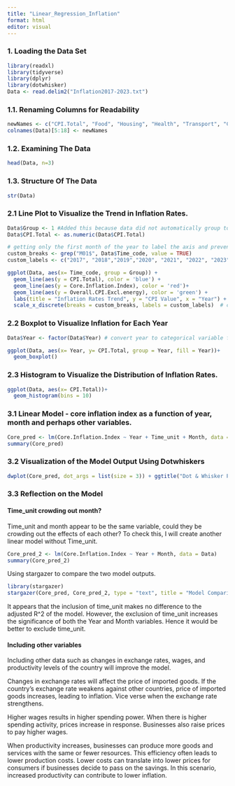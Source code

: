 ---
title: "Linear_Regression_Inflation"
format: html
editor: visual
---

### 1. Loading the Data Set

```{r}
library(readxl)
library(tidyverse)
library(dplyr)
library(dotwhisker)
Data <- read.delim2("Inflation2017-2023.txt")

```

### 1.1. Renaming Columns for Readability

```{r}
newNames <- c("CPI.Total", "Food", "Housing", "Health", "Transport", "Communication", "Recreation", "Education", "Restaurants", "Misc", "Goods", "Services", "Core.Inflation.Index", "Overall.CPI.Excl.energy") 
colnames(Data)[5:18] <- newNames
```

### 1.2. Examining The Data

```{r}
head(Data, n=3)
```

### 1.3. Structure Of The Data

```{r}
str(Data)
```

### 2.1 Line Plot to Visualize the Trend in Inflation Rates.

```{r}
Data$Group <- 1 #Added this because data did not automatically group together
Data$CPI.Total <- as.numeric(Data$CPI.Total)

# getting only the first month of the year to label the axis and prevent overcrowding
custom_breaks <- grep("M01$", Data$Time_code, value = TRUE) 
custom_labels <- c("2017", "2018","2019","2020", "2021", "2022", "2023")

ggplot(Data, aes(x= Time_code, group = Group)) + 
  geom_line(aes(y = CPI.Total), color = 'blue') + 
  geom_line(aes(y = Core.Inflation.Index), color = 'red')+
  geom_line(aes(y = Overall.CPI.Excl.energy), color = 'green') +
  labs(title = "Inflation Rates Trend", y = "CPI Value", x = "Year") +
  scale_x_discrete(breaks = custom_breaks, labels = custom_labels)  # customising the x axis labels

```

### 2.2 Boxplot to Visualize Inflation for Each Year

```{r}
Data$Year <- factor(Data$Year) # convert year to categorical variable first

ggplot(Data, aes(x= Year, y= CPI.Total, group = Year, fill = Year))+
  geom_boxplot()
```

### 2.3 Histogram to Visualize the Distribution of Inflation Rates.

```{r}
ggplot(Data, aes(x= CPI.Total))+
  geom_histogram(bins = 10)
```

### 3.1 Linear Model - core inflation index as a function of year, month and perhaps other variables.

```{r}
Core_pred <- lm(Core.Inflation.Index ~ Year + Time_unit + Month, data = Data)
summary(Core_pred)
```

### 3.2 Visualization of the Model Output Using Dotwhiskers

```{r}
dwplot(Core_pred, dot_args = list(size = 3)) + ggtitle("Dot & Whisker Plot for a Linear Model")
```

### 3.3 Reflection on the Model

#### Time_unit crowding out month?

Time_unit and month appear to be the same variable, could they be crowding out the effects of each other? To check this, I will create another linear model without Time_unit.

```{r}
Core_pred_2 <- lm(Core.Inflation.Index ~ Year + Month, data = Data)
summary(Core_pred_2)
```

Using stargazer to compare the two model outputs.

```{r warning=FALSE}
library(stargazer)
stargazer(Core_pred, Core_pred_2, type = "text", title = "Model Comparison")
```

It appears that the inclusion of time_unit makes no difference to the adjusted R\^2 of the model. However, the exclusion of time_unit increases the significance of both the Year and Month variables. Hence it would be better to exclude time_unit.

#### Including other variables

Including other data such as changes in exchange rates, wages, and productivity levels of the country will improve the model.

Changes in exchange rates will affect the price of imported goods. If the country's exchange rate weakens against other countries, price of imported goods increases, leading to inflation. Vice verse when the exchange rate strengthens.

Higher wages results in higher spending power. When there is higher spending activity, prices increase in response. Businesses also raise prices to pay higher wages.

When productivity increases, businesses can produce more goods and services with the same or fewer resources. This efficiency often leads to lower production costs. Lower costs can translate into lower prices for consumers if businesses decide to pass on the savings. In this scenario, increased productivity can contribute to lower inflation.
